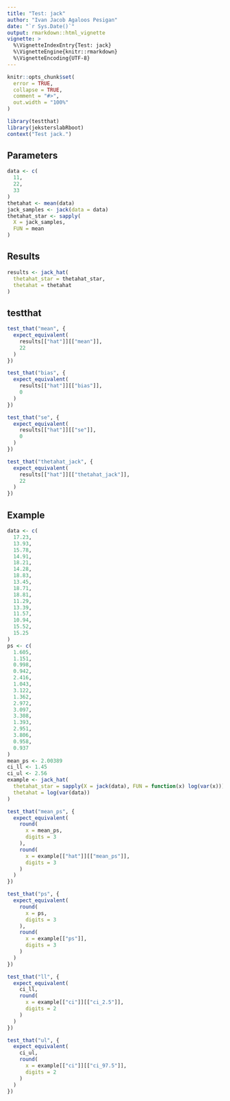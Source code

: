 ```yaml
---
title: "Test: jack"
author: "Ivan Jacob Agaloos Pesigan"
date: "`r Sys.Date()`"
output: rmarkdown::html_vignette
vignette: >
  %\VignetteIndexEntry{Test: jack}
  %\VignetteEngine{knitr::rmarkdown}
  %\VignetteEncoding{UTF-8}
---
```



```r
knitr::opts_chunk$set(
  error = TRUE,
  collapse = TRUE,
  comment = "#>",
  out.width = "100%"
)
```



```r
library(testthat)
library(jeksterslabRboot)
context("Test jack.")
```


## Parameters


```r
data <- c(
  11,
  22,
  33
)
thetahat <- mean(data)
jack_samples <- jack(data = data)
thetahat_star <- sapply(
  X = jack_samples,
  FUN = mean
)
```


## Results


```r
results <- jack_hat(
  thetahat_star = thetahat_star,
  thetahat = thetahat
)
```


## testthat


```r
test_that("mean", {
  expect_equivalent(
    results[["hat"]][["mean"]],
    22
  )
})
```



```r
test_that("bias", {
  expect_equivalent(
    results[["hat"]][["bias"]],
    0
  )
})
```



```r
test_that("se", {
  expect_equivalent(
    results[["hat"]][["se"]],
    0
  )
})
```



```r
test_that("thetahat_jack", {
  expect_equivalent(
    results[["hat"]][["thetahat_jack"]],
    22
  )
})
```

## Example

```r
data <- c(
  17.23,
  13.93,
  15.78,
  14.91,
  18.21,
  14.28,
  18.83,
  13.45,
  18.71,
  18.81,
  11.29,
  13.39,
  11.57,
  10.94,
  15.52,
  15.25
)
ps <- c(
  1.605,
  1.151,
  0.998,
  0.942,
  2.416,
  1.043,
  3.122,
  1.362,
  2.972,
  3.097,
  3.308,
  1.393,
  2.951,
  3.806,
  0.958,
  0.937
)
mean_ps <- 2.00389
ci_ll <- 1.45
ci_ul <- 2.56
example <- jack_hat(
  thetahat_star = sapply(X = jack(data), FUN = function(x) log(var(x))),
  thetahat = log(var(data))
)
```



```r
test_that("mean_ps", {
  expect_equivalent(
    round(
      x = mean_ps,
      digits = 3
    ),
    round(
      x = example[["hat"]][["mean_ps"]],
      digits = 3
    )
  )
})
```



```r
test_that("ps", {
  expect_equivalent(
    round(
      x = ps,
      digits = 3
    ),
    round(
      x = example[["ps"]],
      digits = 3
    )
  )
})
```



```r
test_that("ll", {
  expect_equivalent(
    ci_ll,
    round(
      x = example[["ci"]][["ci_2.5"]],
      digits = 2
    )
  )
})
```



```r
test_that("ul", {
  expect_equivalent(
    ci_ul,
    round(
      x = example[["ci"]][["ci_97.5"]],
      digits = 2
    )
  )
})
```

